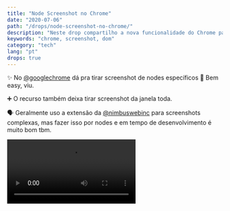 ```yaml
---
title: "Node Screenshot no Chrome"
date: "2020-07-06"
path: "/drops/node-screenshot-no-chrome/"
description: "Neste drop compartilho a nova funcionalidade do Chrome para Screenshots de Nodes do DOM."
keywords: "chrome, screenshot, dom"
category: "tech"
lang: "pt"
drops: true
---
```



<Drop>

✨ No [@googlechrome](https://twitter.com/googlechrome) dá pra tirar screenshot de nodes específicos 🤯 Bem easy, viu.

➕ O recurso também deixa tirar screenshot da janela toda.

🗣 Geralmente uso a extensão da [@nimbuswebinc](https://twitter.com/nimbuswebinc) para screenshots complexas, mas fazer isso por nodes e em tempo de desenvolvimento é muito bom tbm.

<Video src="https://video.twimg.com/ext_tw_video/1280170909073055746/pu/vid/1128x720/xL9dQKe6C2iHb0JA.mp4?tag=10" />

</Drop>
